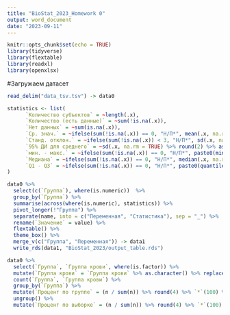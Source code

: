 ```yaml
---
title: "BioStat_2023_Homework 0"
output: word_document
date: "2023-09-11"
---
```


```r
knitr::opts_chunk$set(echo = TRUE)
library(tidyverse)
library(flextable)
library(readxl)
library(openxlsx)
```


#Загружаем датасет

```r
read_delim("data_tsv.tsv") -> data0
```

```r
statistics <- list(
      `Количество субъектов` = ~length(.x),
      `Количество (есть данные)` = ~sum(!is.na(.x)),
      `Нет данных` = ~sum(is.na(.x)),
      `Ср. знач.` = ~ifelse(sum(!is.na(.x)) == 0, "Н/П*", mean(.x, na.rm = TRUE) %>% round(2) %>% as.numeric()),
      `Станд. отклон.` = ~ifelse(sum(!is.na(.x)) < 3, "Н/П*", sd(.x, na.rm = TRUE) %>% round(2) %>% as.numeric()),
      `95% ДИ для среднего` = ~sd(.x, na.rm = TRUE) %>% round(2) %>% as.numeric(),
      `мин. - макс.` = ~ifelse(sum(!is.na(.x)) == 0, "Н/П*", paste0(min(.x, na.rm = TRUE) %>% round(2), " - ", max(.x, na.rm = TRUE) %>% round(2)) %>% as.factor()),
      `Медиана` = ~ifelse(sum(!is.na(.x)) == 0, "Н/П*", median(.x, na.rm = TRUE) %>% round(2) %>% as.numeric()),
      `Q1 - Q3` = ~ifelse(sum(!is.na(.x)) == 0, "Н/П*", paste0(quantile(.x, 0.25, na.rm = TRUE) %>% round(2), " - ", quantile(.x, 0.75, na.rm = TRUE) %>% round(2)) %>% as.factor())
)

data0 %>%
  select(c(`Группа`), where(is.numeric))  %>%
  group_by(`Группа`) %>%
  summarise(across(where(is.numeric), statistics)) %>%
  pivot_longer(!"Группа") %>%
  separate(name, into = c("Переменная", "Статистика"), sep = "_") %>%
  rename(`Значение` = value) %>%
  flextable() %>%
  theme_box() %>%
  merge_v(c("Группа", "Переменная")) -> data1
  write_rds(data1, "BioStat_2023/output_table.rds")

```

```r
data0 %>%
  select(`Группа`, `Группа крови`, where(is.factor)) %>%
  mutate(`Группа крови` = `Группа крови` %>% as.character() %>% replace_na("Нет данных") %>% as.factor()) %>%
  count(`Группа`, `Группа крови`) %>%
  group_by(`Группа`) %>%
  mutate(`Процент по группе` = (n / sum(n)) %>% round(4) %>% `*`(100) %>% str_c("%")) %>%
  ungroup() %>% 
  mutate(`Процент по выборке` = (n / sum(n)) %>% round(4) %>% `*`(100) %>% str_c("%"))
``` 

